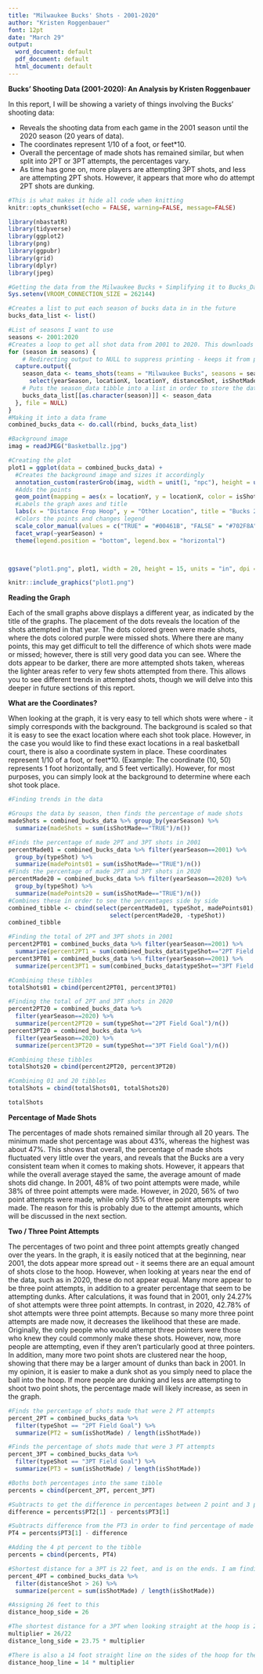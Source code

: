 ---
title: "Milwaukee Bucks' Shots - 2001-2020"
author: "Kristen Roggenbauer"
font: 12pt
date: "March 29"
output:
  word_document: default
  pdf_document: default
  html_document: default
---

**Bucks' Shooting Data (2001-2020): An Analysis by Kristen Roggenbauer**

In this report, I will be showing a variety of things involving the Bucks' shooting data:

   - Reveals the shooting data from each game in the 2001 season until the 2020 season (20 years of data).
   - The coordinates represent 1/10 of a foot, or feet*10.
   - Overall the percentage of made shots has remained similar, but when split into 2PT or 3PT attempts, the percentages vary.
   - As time has gone on, more players are attempting 3PT shots, and less are attempting 2PT shots. However, it appears that more who do attempt 2PT shots are dunking.
```{r setup, include=FALSE}
#This is what makes it hide all code when knitting
knitr::opts_chunk$set(echo = FALSE, warning=FALSE, message=FALSE)
```

```{r, warning=FALSE, echo=FALSE, message=FALSE}
library(nbastatR)
library(tidyverse)
library(ggplot2)
library(png)
library(ggpubr)
library(grid)
library(dplyr)
library(jpeg)
```

``` {r, echo=FALSE, cache=TRUE, message=FALSE}
#Getting the data from the Milwaukee Bucks + Simplifying it to Bucks_Data, which has only needed information
Sys.setenv(VROOM_CONNECTION_SIZE = 262144)

#Creates a list to put each season of bucks data in in the future
bucks_data_list <- list()

#List of seasons I want to use
seasons <- 2001:2020
#Creates a loop to get all shot data from 2001 to 2020. This downloads a data frame for a season and adds it into a list before downloading a new season's data frame.
for (season in seasons) {
    # Redirecting output to NULL to suppress printing - keeps it from printing each data title it downloads
  capture.output({
    season_data <- teams_shots(teams = "Milwaukee Bucks", seasons = season) %>%
      select(yearSeason, locationX, locationY, distanceShot, isShotMade, typeShot)
    # Puts the season_data tibble into a list in order to store the data before replacing it
    bucks_data_list[[as.character(season)]] <- season_data
  }, file = NULL)
}
#Making it into a data frame
combined_bucks_data <- do.call(rbind, bucks_data_list)
```

```{r}
#Background image
imag = readJPEG("Basketballz.jpg")

#Creating the plot
plot1 = ggplot(data = combined_bucks_data) +
  #Creates the background image and sizes it accordingly
  annotation_custom(rasterGrob(imag, width = unit(1, "npc"), height = unit(1, "npc")), xmin = -40, xmax = 880, ymin = -250, ymax = 250) +
  #Adds the points
  geom_point(mapping = aes(x = locationY, y = locationX, color = isShotMade), size = 1, alpha=.2) +
  #Labels the graph axes and title
  labs(x = "Distance Frop Hoop", y = "Other Location", title = "Bucks 2001-2020 Shots Made vs Missed") +
  #Colors the points and changes legend
  scale_color_manual(values = c("TRUE" = "#00461B", "FALSE" = "#702F8A"), name="Attempted Shots",labels=c("Missed", "Made")) +  
  facet_wrap(~yearSeason) +
  theme(legend.position = "bottom", legend.box = "horizontal")



ggsave("plot1.png", plot1, width = 20, height = 15, units = "in", dpi = 300)

```

```{r, echo=FALSE, out.width = '120%'}
knitr::include_graphics("plot1.png")
```

**Reading the Graph**
  
Each of the small graphs above displays a different year, as indicated by the title of the graphs. The placement of the dots reveals the location of the shots attempted in that year. The dots colored green were made shots, where the dots colored purple were missed shots. Where there are many points, this may get difficult to tell the difference of which shots were made or missed; however, there is still very good data you can see. Where the dots appear to be darker, there are more attempted shots taken, whereas the lighter areas refer to very few shots attempted from there. This allows you to see different trends in attempted shots, though we will delve into this deeper in future sections of this report. 

**What are the Coordinates?**

When looking at the graph, it is very easy to tell which shots were where - it simply corresponds with the background. The background is scaled so that it is easy to see the exact location where each shot took place. However, in the case you would like to find these exact locations in a real basketball court, there is also a coordinate system in place. These coordinates represent 1/10 of a foot, or feet*10. (Example: The coordinate (10, 50) represents 1 foot horizontally, and 5 feet vertically). However, for most purposes, you can simply look at the background to determine where each shot took place.

```{r, results='hide'}
#Finding trends in the data

#Groups the data by season, then finds the percentage of made shots
madeShots = combined_bucks_data %>% group_by(yearSeason) %>%
  summarize(madeShots = sum(isShotMade=="TRUE")/n())

#Finds the percentage of made 2PT and 3PT shots in 2001
percentMade01 = combined_bucks_data %>% filter(yearSeason==2001) %>%
  group_by(typeShot) %>%
  summarize(madePoints01 = sum(isShotMade=="TRUE")/n())
#Finds the percentage of made 2PT and 3PT shots in 2020
percentMade20 = combined_bucks_data %>% filter(yearSeason==2020) %>%
  group_by(typeShot) %>%
  summarize(madePoints20 = sum(isShotMade=="TRUE")/n())
#Combines these in order to see the percentages side by side
combined_tibble <- cbind(select(percentMade01, typeShot, madePoints01),
                             select(percentMade20, -typeShot)) 
combined_tibble

#Finding the total of 2PT and 3PT shots in 2001
percent2PT01 = combined_bucks_data %>% filter(yearSeason==2001) %>%
  summarize(percent2PT1 = sum(combined_bucks_data$typeShot=="2PT Field Goal")/length(combined_bucks_data$typeShot))
percent3PT01 = combined_bucks_data %>% filter(yearSeason==2001) %>%
  summarize(percent3PT1 = sum(combined_bucks_data$typeShot=="3PT Field Goal")/length(combined_bucks_data$typeShot))

#Combining these tibbles
totalShots01 = cbind(percent2PT01, percent3PT01)

#Finding the total of 2PT and 3PT shots in 2020
percent2PT20 = combined_bucks_data %>% 
  filter(yearSeason==2020) %>%
  summarize(percent2PT20 = sum(typeShot=="2PT Field Goal")/n())
percent3PT20 = combined_bucks_data %>% 
  filter(yearSeason==2020) %>%
  summarize(percent3PT20 = sum(typeShot=="3PT Field Goal")/n())

#Combining these tibbles
totalShots20 = cbind(percent2PT20, percent3PT20)

#Combining 01 and 20 tibbles
totalShots = cbind(totalShots01, totalShots20)

totalShots
```

**Percentage of Made Shots**

The percentages of made shots remained similar through all 20 years. The minimum made shot percentage was about 43%, whereas the highest was about 47%. This shows that overall, the percentage of made shots fluctuated very little over the years, and reveals that the Bucks are a very consistent team when it comes to making shots. However, it appears that while the overall average stayed the same, the average amount of made shots did change. In 2001, 48% of two point attempts were made, while 38% of three point attempts were made. However, in 2020, 56% of two point attempts were made, while only 35% of three point attempts were made. The reason for this is probably due to the attempt amounts, which will be discussed in the next section.

**Two / Three Point Attempts**

The percentages of two point and three point attempts greatly changed over the years. In the graph, it is easily noticed that at the beginning, near 2001, the dots appear more spread out - it seems there are an equal amount of shots close to the hoop. However, when looking at years near the end of the data, such as in 2020, these do not appear equal. Many more appear to be three point attempts, in addition to a greater percentage that seem to be attempting dunks. After calculations, it was found that in 2001, only 24.27% of shot attempts were three point attempts. In contrast, in 2020, 42.78% of shot attempts were three point attempts. Because so many more three point attempts are made now, it decreases the likelihood that these are made. Originally, the only people who would attempt three pointers were those who knew they could commonly make these shots. However, now, more people are attempting, even if they aren't particularly good at three pointers. In addition, many more two point shots are clustered near the hoop, showing that there may be a larger amount of dunks than back in 2001. In my opinion, it is easier to make a dunk shot as you simply need to place the ball into the hoop. If more people are dunking and less are attempting to shoot two point shots, the percentage made will likely increase, as seen in the graph.


```{r, eval=FALSE}
#Finds the percentage of shots made that were 2 PT attempts
percent_2PT = combined_bucks_data %>%
  filter(typeShot == "2PT Field Goal") %>%
  summarize(PT2 = sum(isShotMade) / length(isShotMade))

#Finds the percentage of shots made that were 3 PT attempts
percent_3PT = combined_bucks_data %>%
  filter(typeShot == "3PT Field Goal") %>%
  summarize(PT3 = sum(isShotMade) / length(isShotMade))

#Boths both percentages into the same tibble
percents = cbind(percent_2PT, percent_3PT)

#Subtracts to get the difference in percentages between 2 point and 3 point shots
difference = percents$PT2[1] - percents$PT3[1]

#Subtracts difference from the PT3 in order to find percentage of made shots at the 4 pt line
PT4 = percents$PT3[1] - difference

#Adding the 4 pt percent to the tibble
percents = cbind(percents, PT4)

#Shortest distance for a 3PT is 22 feet, and is on the ends. I am finding the end data here - which came out to be between 26 and 27 feet. However, this is not possible on the court, as it only goes about 25 feet out from each hoop. However, I still will draw my curve as if it were possible before cutting off the edges
percent_4PT = combined_bucks_data %>%
  filter(distanceShot > 26) %>%
  summarize(percent = sum(isShotMade) / length(isShotMade))

#Assigning 26 feet to this
distance_hoop_side = 26

#The shortest distance for a 3PT when looking straight at the hoop is 23 feet 9 inches. Because of using 26 feet as the 22 feet marker, I will make sure that 26/22 is equal to the 4 point distance / 23.75 (9/12 = .75). This will be the distance from x = 0. It ended up coming out to 28.068 feet.
multiplier = 26/22
distance_long_side = 23.75 * multiplier

#There is also a 14 foot straight line on the sides of the hoop for the 3 point line. I will multiply this by the multiplier again in order to find this distance as well. It ended up coming out to 
distance_hoop_line = 14 * multiplier
```

<!-- The 4 point curve will begin 26 feet away from the hoop vertically, which would be coordinates (0, 260) on the graph. It would then extend in a horizontal straight line for 16.55 feet, which would be until coordinates (165.5, 260). Then, it would curve until it hits the vertex where it is 28.07 feet away from the hoop, at coordinates (280.7, 0) -->
